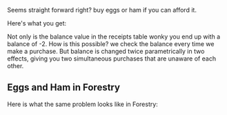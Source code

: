 
Seems straight forward right? buy eggs or ham if you can afford it.

Here's what you get:

<BuyEggsAndHam />

Not only is the balance value in the receipts table wonky you end up
with a balance of -2. How is this possible? we check the balance
every time we make a purchase. But balance is changed twice parametrically
in two effects, giving you two simultaneous purchases that are unaware of each other.

## Eggs and Ham in Forestry

Here is what the same problem looks like in Forestry:

<BuyEggsAndHamWithForestry />
